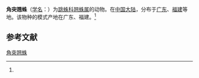 {{Speciesbox
| name = 角突翘蛛
| status = 
| status_system = 
| image = 
| genus = Iura
| species = trigonapophysis
| authority = (Peng et Yin, 1991)<ref name='id14740'>{{cite web| url =http://www.bioinfo.cn/db05/BjdwSpecies.php?action=view&id=14740| title =角突翘蛛| work =《中国动物物种编目数据库》| publisher =中国科学院微生物研究所| author =中国科学院动物研究所| accessdate =2009-04-28| deadurl =yes| archiveurl =https://web.archive.org/web/20160305071916/http://www.bioinfo.cn/db05/BjdwSpecies.php?action=view&id=14740| archivedate =2016-03-05}}</ref>
}}

'''角突翘蛛'''（[[学名|学名]]：{{lang|la|''Iura trigonapophysis''}}）为[[跳蛛科|跳蛛科]][[翘蛛属|翘蛛属]]的动物。在[[中国大陆|中国大陆]]，分布于[[广东|广东]]、[[福建|福建]]等地。该物种的模式产地在广东、福建。<ref name='id14740'/>

== 参考文献 ==
{{reflist}}

{{Wikispecies|Iura trigonapophysis}}
{{Taxonbar|from=Q1919809}}

[[Category:翘蛛属|角突翘蛛]]


{{蜘蛛小作品}}